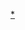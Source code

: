 {{Navbox 
| name = WNBA
| image = [[File:Basketball.png|70px]]
| title = [[WNBA]]
| state = autocollapse
| listclass = hlist

| fullwidth = yes

| group1 = 球隊
| list1 = {{navbox|subgroup
 | group1style = background:#D0E7FF;
 | group2style = background:#FFCCCC;
 | group1 = [[東部聯盟 (WNBA)|東部聯盟]]
 | group2 = [[西部聯盟 (WNBA)|西部聯盟]]

 | list1style = background:#D0E7FF;
 | list1 =
* [[亞特蘭大美夢]]
* [[芝加哥天空]]
* [[康乃狄克太陽]]
* [[印第安納狂熱]]
* [[紐約自由人]]
* [[華盛頓神秘]]

 | list2style = background:#FFCCCC
 | list2 =
* [[達拉斯飛馬]]
* {{tsl|en|Las Vegas Aces|拉斯維加斯王牌}}
* [[洛杉磯火花]]
* [[明尼蘇達山貓]]
* [[鳳凰城水星]]
* [[西雅圖風暴]]

 | belowstyle = background:#eeeeee;
 | below =
}}

| group2 = 年度盛事
| list2 =
* {{tsl|en|WNBA draft|WNBA選秀|選秀}}
* [[WNBA全明星赛|全明星赛]]
* {{tsl|en|WNBA playoffs|WNBA季後賽|季後賽}}
* [[WNBA总决赛|总决赛]]

| list3style = background:#eeeeee;
| group3 = 其他
| list3 =
* [[Template:已不存在的WNBA球隊|已不存在的球隊]]

}}<noinclude>
{{collapsible option}}
[[Category:WNBA導航模板|*]]
</noinclude>
